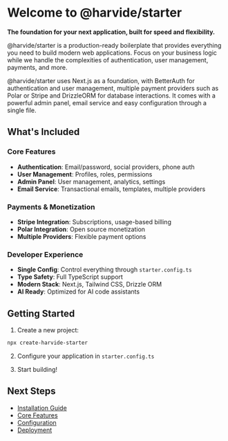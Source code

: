 # Welcome to @harvide/starter

**The foundation for your next application, built for speed and flexibility.**

@harvide/starter is a production-ready boilerplate that provides everything you need to build modern web applications. Focus on your business logic while we handle the complexities of authentication, user management, payments, and more.

@harvide/starter uses Next.js as a foundation, with BetterAuth for authentication and user management, multiple payment providers such as Polar or Stripe and DrizzleORM for database interactions. It comes with a powerful admin panel, email service and easy configuration through a single file.

## What's Included

### Core Features
- **Authentication**: Email/password, social providers, phone auth
- **User Management**: Profiles, roles, permissions
- **Admin Panel**: User management, analytics, settings
- **Email Service**: Transactional emails, templates, multiple providers

### Payments & Monetization
- **Stripe Integration**: Subscriptions, usage-based billing
- **Polar Integration**: Open source monetization
- **Multiple Providers**: Flexible payment options

### Developer Experience
- **Single Config**: Control everything through `starter.config.ts`
- **Type Safety**: Full TypeScript support
- **Modern Stack**: Next.js, Tailwind CSS, Drizzle ORM
- **AI Ready**: Optimized for AI code assistants

## Getting Started

1. Create a new project:
```bash
npx create-harvide-starter
```

2. Configure your application in `starter.config.ts`

3. Start building!

## Next Steps

- [Installation Guide](/getting-started)
- [Core Features](/core)
- [Configuration](/configuration)
- [Deployment](/deployment-overview)
